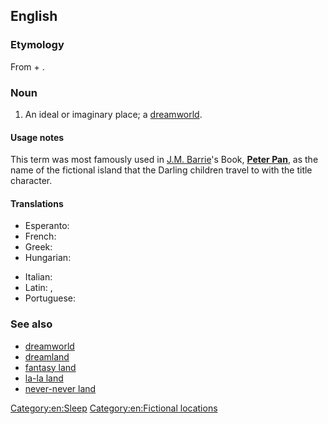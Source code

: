 ==English==

===Etymology===
From {{term|never|Never}} + {{term|land}}.

===Noun===
{{en-noun}}

# An ideal or imaginary place; a [[dreamworld]]. 

====Usage notes====
This term was most famously used in [[w:J.M. Barrie|J.M. Barrie]]'s Book, '''[[w:Peter Pan|Peter Pan]]''', as the name of the fictional island that the Darling children travel to with the title character.

====Translations====
{{trans-top|an ideal or imaginary place}}
* Esperanto: {{t|eo|neniamlando}}
* French: {{t|fr|pays imaginaire|m}}
* Greek: {{t|el|χώρα του ποτέ |f|tr=khóra tu poté|sc=Grek}}
* Hungarian: {{t|hu|sohaország}}
{{trans-mid}}
* Italian: {{t|it|isola  che non c'è}}
* Latin: {{t|la|insula imaginaria|f}}, {{t|la|terra imaginaria}}
* Portuguese: {{t|pt|terra do nunca|f}}
{{trans-bottom}}

===See also===
*[[dreamworld]]
*[[dreamland]]
*[[fantasy land]]
*[[la-la land]]
*[[never-never land]]

[[Category:en:Sleep]]
[[Category:en:Fictional locations]]